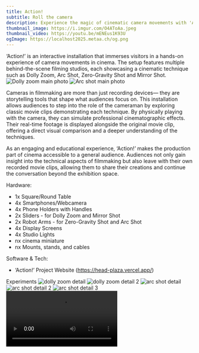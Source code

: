 ```yaml
---
title: Action!
subtitle: Roll the camera
description: Experience the magic of cinematic camera movements with 'Action!' — an interactive installation where visitors can step into behind-the-scenes filming studios and try iconic techniques like Dolly Zoom, Arc Shot, Zero-Gravity Shot, and Mirror Shot.
thumbnail_image: https://i.imgur.com/O4AToAa.jpeg
thumbnail_video: https://youtu.be/mENEus1K93U
ogImage: https://localhost2025.metaa.ch/og.png
---
```



<Youtube link="https://www.youtube.com/embed/mENEus1K93U?si=Rhd8LxhBLO0i7jS7" />
<Container>
  <BigText>
    ‘Action!’ is an interactive installation that immerses visitors in a
    hands-on experience of camera movements in cinema. The setup features
    multiple behind-the-scene filming studios, each showcasing a cinematic
    technique such as Dolly Zoom, Arc Shot, Zero-Gravity Shot and Mirror Shot.
  </BigText>
</Container>

<Grid cols="2">
  <Image src="https://i.imgur.com/INt66tf.jpeg" alt="Dolly zoom main photo" />
  <Image src="https://i.imgur.com/O4AToAa.jpeg" alt="Arc shot main photo" />
</Grid>

<Section title="Description">

Cameras in filmmaking are more than just recording devices—
they are storytelling tools that shape what audiences focus on.
This installation allows audiences to step into the role of the
cameraman by exploring classic movie clips demonstrating each
technique. By physically playing with the camera, they can simulate
professional cinematographic effects. Their real-time footage
is displayed alongside the original movie clip, offering a direct
visual comparison and a deeper understanding of the techniques.

As an engaging and educational experience, ‘Action!’ makes the
production part of cinema accessible to a general audience. Audiences
not only gain insight into the technical aspects of filmmaking
but also leave with their own recorded movie clips, allowing
them to share their creations and continue the conversation
beyond the exhibition space.

</Section>

<Section title="Technical Materials">

Hardware:

- 1x Square/Round Table
- 4x Smartphones/Webcamera
- 4x Phone Holders with Handles
- 2x Sliders - for Dolly Zoom and Mirror Shot
- 2x Robot Arms - for Zero-Gravity Shot and Arc Shot
- 4x Display Screens
- 4x Studio Lights
- nx cinema miniature
- nx Mounts, stands, and cables

Software & Tech:

- ‘Action!’ Project Website (https://head-plaza.vercel.app/)

</Section>

<Container>
<Heading class="tib-rp">Experiments</Heading>

<Grid cols={4}>

<Image src="https://i.imgur.com/SZW2J0V.jpeg" alt="dolly zoom detail" />
<Image src="https://i.imgur.com/6XZ0yjn.jpeg" alt="dolly zoom detail 2" />
<Image src="https://i.imgur.com/dYm1q4P.jpeg" alt="arc shot detail" />
<Image src="https://i.imgur.com/fp8Z7Er.jpeg" alt="arc shot detail 2" />
<Image src="https://i.imgur.com/ncs0kUS.jpeg" alt="arc shot detail 3" />
<Video src="https://i.imgur.com/mzKxtXf.mp4" />
<Video src="https://i.imgur.com/KgPd1tI.mp4" />
<Video src="https://i.imgur.com/7b18GRI.mp4" />
<Video src="https://i.imgur.com/yF0qZun.mp4" />
<Video src="https://i.imgur.com/mcSb67s.mp4" />

</Grid>

</Container>
